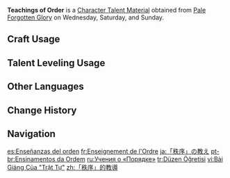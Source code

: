 {{Item Infobox
|id          = 104344
|image       = Item Teachings of Order.png
|type        = Character Talent Materials
|group2      = Talent Books
|invCategory = Character Development Items
|group       = Order Books
|quality     = 2
|description = The shield of the [[Nation of Water]] is order.<br>All law in Fontaine ultimately serves to maintain a stable order. Without order, there is chaos, and there can be no fairness in chaos.
|day1        = Wednesday
|day2        = Saturday
|day3        = Sunday
|source1     = Pale Forgotten Glory
|source2     = [[Parametric Transformer]]
|source3     = [[Chests]]
}}
'''Teachings of Order''' is a [[Character Talent Material]] obtained from [[Pale Forgotten Glory]] on Wednesday, Saturday, and Sunday.

==Craft Usage==
{{Craft Usage}}

==Talent Leveling Usage==
{{Talent Leveling Usage}}

==Other Languages==
{{Other Languages
|en      = Teachings of Order
|zhs     = 「秩序」的教导
|zhs_rm  = "Zhìxù" de Jiàodǎo
|zht     = 「秩序」的教導
|zht_rm  = "Zhìxù" de Jiàodǎo
|zh_tl   = 
|ja      = 「秩序」の教え
|ja_rm   = "Chitsujo" no Oshie
|ja_tl   = Teachings of "Order"
|ko      = 「질서」의 가르침
|ko_rm   = 
|ko_tl   = 
|es      = Enseñanzas del orden
|es_tl   = Teachings of Order
|fr      = Enseignement de l'Ordre
|fr_tl   = Teaching of Order
|ru      = Учения о «Порядке»
|ru_tl   = Teachings of "Order"
|th      = Teachings of Order
|vi      = Bài Giảng Của "Trật Tự"
|vi_tl   = 
|de      = Lehren der „Ordnung“
|de_tl   = Teachings of "Order"
|id      = Teachings of Order
|pt      = Ensinamentos da Ordem
|pt_tl   = 
|tr      = Düzen Öğretisi
|tr_tl   = Order Doctrine
|it      = Insegnamenti dell'ordine
|it_tl   = Teachings of Order
}}

==Change History==
{{Change History|4.0}}

==Navigation==
{{Development Item Navbox|Character Talent Materials}}

[[es:Enseñanzas del orden]]
[[fr:Enseignement de l'Ordre]]
[[ja:「秩序」の教え]]
[[pt-br:Ensinamentos da Ordem]]
[[ru:Учения о «Порядке»]]
[[tr:Düzen Öğretisi]]
[[vi:Bài Giảng Của "Trật Tự"]]
[[zh:「秩序」的教導]]